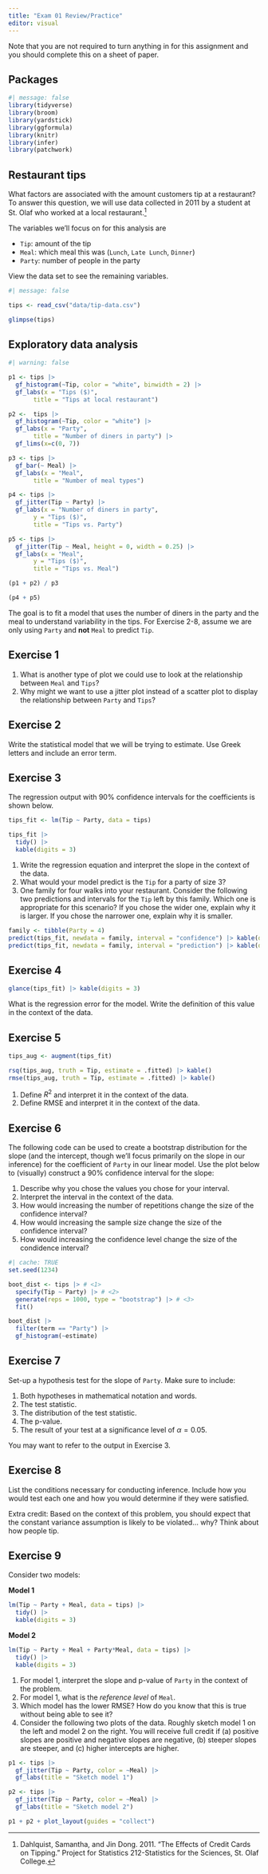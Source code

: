 ```yaml
---
title: "Exam 01 Review/Practice"
editor: visual
---
```


::: callout-important
Note that you are not required to turn anything in for this assignment and you should complete this on a sheet of paper.
:::

## Packages

```r
#| message: false
library(tidyverse)
library(broom)
library(yardstick)
library(ggformula)
library(knitr)
library(infer)
library(patchwork)
```

## Restaurant tips

What factors are associated with the amount customers tip at a restaurant? To answer this question, we will use data collected in 2011 by a student at St. Olaf who worked at a local restaurant.[^1]

[^1]: Dahlquist, Samantha, and Jin Dong. 2011. "The Effects of Credit Cards on Tipping." Project for Statistics 212-Statistics for the Sciences, St. Olaf College.

The variables we'll focus on for this analysis are

-   `Tip`: amount of the tip
-   `Meal`: which meal this was (`Lunch`, `Late Lunch`, `Dinner`)
-   `Party`: number of people in the party

View the data set to see the remaining variables.

```r
#| message: false

tips <- read_csv("data/tip-data.csv")

glimpse(tips)
```

## Exploratory data analysis

```r
#| warning: false

p1 <- tips |> 
  gf_histogram(~Tip, color = "white", binwidth = 2) |> 
  gf_labs(x = "Tips ($)",
       title = "Tips at local restaurant")

p2 <-  tips |> 
  gf_histogram(~Tip, color = "white") |> 
  gf_labs(x = "Party",
       title = "Number of diners in party") |> 
  gf_lims(x=c(0, 7))

p3 <- tips |>
  gf_bar(~ Meal) |> 
  gf_labs(x = "Meal",
       title = "Number of meal types")

p4 <- tips |>
  gf_jitter(Tip ~ Party) |> 
  gf_labs(x = "Number of diners in party", 
       y = "Tips ($)",
       title = "Tips vs. Party")

p5 <- tips |>
  gf_jitter(Tip ~ Meal, height = 0, width = 0.25) |> 
  gf_labs(x = "Meal", 
       y = "Tips ($)",
       title = "Tips vs. Meal")

(p1 + p2) / p3

(p4 + p5)
```

The goal is to fit a model that uses the number of diners in the party and the meal to understand variability in the tips. For Exercise 2-8, assume we are only using `Party` and **not** `Meal` to predict `Tip`.

## Exercise 1

1. What is another type of plot we could use to look at the relationship between `Meal` and `Tips`?
2. Why might we want to use a jitter plot instead of a scatter plot to display the relationship between `Party` and `Tips`?

## Exercise 2

Write the statistical model that we will be trying to estimate. Use Greek letters and include an error term.

## Exercise 3

The regression output with 90% confidence intervals for the coefficients is shown below.

```r
tips_fit <- lm(Tip ~ Party, data = tips)

tips_fit |> 
  tidy() |>
  kable(digits = 3)
```


1.   Write the regression equation and interpret the slope in the context of the data.
2.   What would your model predict is the `Tip` for a party of size 3?
3.    One family for four walks into your restaurant. Consider the following two predictions and intervals for the `Tip` left by this family. Which one is appropriate for this scenario? If you chose the wider one, explain why it is larger. If you chose the narrower one, explain why it is smaller.

```r
family <- tibble(Party = 4)
predict(tips_fit, newdata = family, interval = "confidence") |> kable(digits = 3)
predict(tips_fit, newdata = family, interval = "prediction") |> kable(digits = 3)
```

## Exercise 4

```r
glance(tips_fit) |> kable(digits = 3)
```

What is the regression error for the model. Write the definition of this value in the context of the data.

## Exercise 5

```r
tips_aug <- augment(tips_fit)

rsq(tips_aug, truth = Tip, estimate = .fitted) |> kable()
rmse(tips_aug, truth = Tip, estimate = .fitted) |> kable()
```

1.   Define $R^2$ and interpret it in the context of the data.
2.   Define RMSE and interpret it in the context of the data.


## Exercise 6

The following code can be used to create a bootstrap distribution for the slope (and the intercept, though we'll focus primarily on the slope in our inference) for the coefficient of `Party` in our linear model. Use the plot below to (visually) construct a 90% confidence interval for the slope:

1. Describe why you chose the values you chose for your interval.
2. Interpret the interval in the context of the data.
3. How would increasing the number of repetitions change the size of the confidence interval?
4. How would increasing the sample size change the size of the confidence interval?
5. How would increasing the confidence level change the size of the condidence interval?

```r
#| cache: TRUE
set.seed(1234)

boot_dist <- tips |> # <1>
  specify(Tip ~ Party) |> # <2>
  generate(reps = 1000, type = "bootstrap") |> # <3>
  fit()

boot_dist |>
  filter(term == "Party") |> 
  gf_histogram(~estimate)
```

## Exercise 7

Set-up a hypothesis test for the slope of `Party`. Make sure to include:

1. Both hypotheses in mathematical notation and words.
2. The test statistic.
3. The distribution of the test statistic.
4. The p-value.
5. The result of your test at a significance level of $\alpha= 0.05$.

You may want to refer to the output in Exercise 3.

## Exercise 8

List the conditions necessary for conducting inference. Include how you would test each one and how you would determine if they were satisfied.

Extra credit: Based on the context of this problem, you should expect that the constant variance assumption is likely to be violated... why? Think about how people tip.

## Exercise 9

Consider two models:

**Model 1**

```r
lm(Tip ~ Party + Meal, data = tips) |>
  tidy() |> 
  kable(digits = 3)
```

**Model 2**

```r
lm(Tip ~ Party + Meal + Party*Meal, data = tips) |>
  tidy() |> 
  kable(digits = 3)
```

1. For model 1, interpret the slope and p-value of `Party` in the context of the problem.
2. For model 1, what is the *reference level* of `Meal`.
3. Which model has the lower RMSE? How do you know that this is true without being able to see it?
4. Consider the following two plots of the data. Roughly sketch model 1 on the left and model 2 on the right. You will receive full credit if (a) positive slopes are positive and negative slopes are negative, (b) steeper slopes are steeper, and (c) higher intercepts are higher.

```r
p1 <- tips |> 
  gf_jitter(Tip ~ Party, color = ~Meal) |> 
  gf_labs(title = "Sketch model 1")

p2 <- tips |> 
  gf_jitter(Tip ~ Party, color = ~Meal) |> 
  gf_labs(title = "Sketch model 2")

p1 + p2 + plot_layout(guides = "collect")
```
